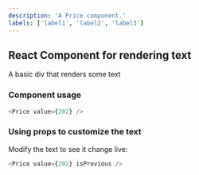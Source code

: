 ```yaml
---
description: 'A Price component.'
labels: ['label1', 'label2', 'label3']
---
```



## React Component for rendering text

A basic div that renders some text

### Component usage

```js
<Price value={202} />
```

### Using props to customize the text

Modify the text to see it change live:

```js live
<Price value={202} isPrevious />
```
